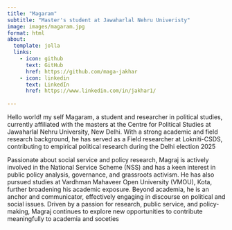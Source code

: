 ```yaml
---
title: "Magaram"
subtitle: "Master's student at Jawaharlal Nehru Univeristy"
image: images/magaram.jpg
format: html
about: 
  template: jolla
  links:
    - icon: github
      text: GitHub
      href: https://github.com/maga-jakhar
    - icon: linkedin
      text: LinkedIn
      href: https://www.linkedin.com/in/jakhar1/
      
---
```


Hello world! my self Magaram, a student and researcher in political studies, currently affiliated with the masters at the Centre for Political Studies at Jawaharlal Nehru University, New Delhi. With a strong academic and field research background, he has served as a Field researcher at Lokniti-CSDS, contributing to empirical political research during the Delhi election 2025 

Passionate about social service and policy research, Magraj is actively involved in the National Service Scheme (NSS) and has a keen interest in public policy analysis, governance, and grassroots activism. He has also pursued studies at Vardhman Mahaveer Open University (VMOU), Kota, further broadening his academic exposure.
Beyond academia, he is an anchor and communicator, effectively engaging in discourse on political and social issues.
Driven by a passion for research, public service, and policy-making, Magraj continues to explore new opportunities to contribute meaningfully to academia and soceties

